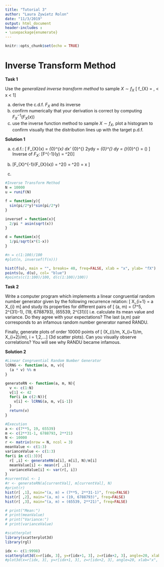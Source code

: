 ```yaml
---
title: "Tutorial 3"
author: "Laura Zywietz Rolon"
date: "11/3/2019"
output: html_document
header-includes :
- \usepackage{enumerate}
---
```


```r
knitr::opts_chunk$set(echo = TRUE)
```

# Inverse Transform Method

**Task 1**

Use the *generalized inverse transform method* to sample $X \sim f_{X}$
\[ f_{X} = \frac{1}{\pi} \frac{1}{\sqrt{x(1-x)}}, \qquad \text{for} \quad 0 < x < 1\]

a) derive the c.d.f. $F_{X}$ and its inverse
b) confirm numerically that your derivation is correct by computing $F_{X}^{-1}(F_{X}(x))$
c) use the inverse function method to sample $X \sim f_{X}$, plot a histogram to confirm visually that the distribution lines up with the target p.d.f.

**Solution 1**

a) c.d.f.: \[ F_{X}(x) = \int_{0}^{x} \frac{1}{\pi} \frac{1}{\sqrt{x'(1-x')}}dx' \stackrel{x' = y^2}{=} \frac{1}{\pi} \int_{0}^{\sqrt{x}} \frac{1}{\sqrt{y^2(1-y^2)}}2ydy = \frac{2}{\pi} \int_{0}^{\sqrt{x}} \frac{1}{\sqrt{1-y^2}}dy = \frac{2}{\pi} \lbrack \arcsin(\sqrt{x})\rbrack_{0}^{\sqrt{x}} = \frac{2}{\pi} \arcsin(\sqrt{x}) \]  
Inverse of $F_{X}$: \[F^{-1}(y) = \sin^2(\dfrac{\pi y}{2})\]

b)  \[F_{X}^{-1}(F_{X}(x)) = \sin^2(\dfrac{\pi F_{X}(x) }{2}) = \sin^2(\dfrac{\frac{2}{\pi} \arcsin(\sqrt{x})\pi}{2}) = x \]

c)
```r
#Inverse Transform Method
N = 10000
u = runif(N)

f = function(y){
  sin(pi/2*y)*sin(pi/2*y)
}

inversef = function(x){
  2/pi * asin(sqrt(x))
}

d = function(x){
  1/pi/sqrt(x*(1-x))
}

#n = c(1:100)/100
#plot(n, inversef(f(n)))

hist(f(u), main = "", breaks= 40, freq=FALSE, xlab = "x", ylab= "fX")
points(u, d(u), col= "blue")
#points(c(1:100)/100, d(c(1:100)/100))
```
**Task 2**

Write a computer program which implements a linear congruential random number generator given by the following recurrence relation:
\[ X_{i+1} = a \cdot X_{i} \quad \text{mod} \quad m\]
and study its properties for different pairs of
\[ (a, m) = (7^5, 2^{31}-1), (19, 6788793), (65539, 2^{31})\]
i.e. calculate its mean value and variance. Do they agree with your expectations?
The last (a,m) pair corresponds to an infamous random number generator named RANDU.

Finally, generate plots of order 10000 points of
\[ (X_{i}/m, X_{i+1}/m, X_{i+2}/m), \qquad i = 1,2,...\]
(3d scatter plots). Can you visually observe correlations? 
You will see why RANDU became infamous.

**Solution 2**

```r
#Linear Congruential Random Number Generator
lCRNG <- function(a, m, v){
  (a * v) %% m 
}

generateRN <- function(a, m, N){
  v <- c(1:N)
  v[1] <- 42
  for(i in c(2:N)){
    v[i] <- lCRNG(a, m, v[i-1])
  }
  return(v)
}

#Execution
a <- c(7**5, 19, 65539)
m <- c(2**31-1, 6788793, 2**21)
N <- 10000
r <- matrix(nrow = N, ncol = 3)
meanValue <- c(1:3)
varianceValue <- c(1:3)
for(i in c(1:3)){
  r[ ,i] <- generateRN(a[i], m[i], N)/m[i]
  meanValue[i] <- mean(r[ ,i])
  varianceValue[i] <- var(r[, i])
}
#currentVal <- 1
#r <- generateRN(a[currentVal], m[currentVal], N)
#print(r)
hist(r[ ,1], main="(a, m) = (7**5, 2**31-1)", freq=FALSE)
hist(r[ ,2], main="(a, m) = (19, 6788793)", freq=FALSE)
hist(r[ ,3], main="(a, m) = (65539, 2**21)", freq=FALSE)

# print("Mean:")
# print(meanValue)
# print("Variance:")
# print(varianceValue)

#scatterplot
library(scatterplot3d)
library(rgl)

idx <- c(1:9998)
scatterplot3d(x=r[idx, 3], y=r[idx+1, 3], z=r[idx+2, 3], angle=20, xlab="x", ylab="y", zlab="z")
#plot3d(x=r[idx, 3], y=r[idx+1, 3], z=r[idx+2, 3], angle=20, xlab="x", ylab="y", zlab="z")

```